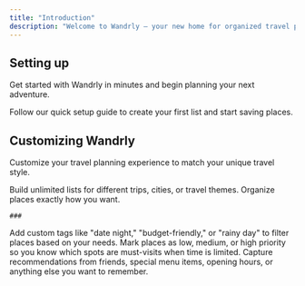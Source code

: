 ```yaml
---
title: "Introduction"
description: "Welcome to Wandrly — your new home for organized travel planning. Whether you're planning a weekend getaway or a multi-city adventure, Wandrly helps you discover, save, and share all the places that matter to you."
---
```


## Setting up

Get started with Wandrly in minutes and begin planning your next adventure.

<Card title="Start here" icon="rocket" horizontal href="/quickstart">
  Follow our quick setup guide to create your first list and start saving places.
</Card>

## Customizing Wandrly

Customize your travel planning experience to match your unique travel style.

<Columns cols={2}>
  <Card title="How to create your first list" icon="pen-to-square" href="/guides/your-first-list">
    Build unlimited lists for different trips, cities, or travel themes. Organize places exactly how you want.

    ### 
  </Card>
  <Card title="How to share lists & plan with others" icon="palette" href="/guides/sharing-lists">
    Add custom tags like "date night," "budget-friendly," or "rainy day" to filter places based on your needs.
  </Card>
  <Card title="How to Customize Details for Your Saved Places" icon="map" href="/guides/place-details">
    Mark places as low, medium, or high priority so you know which spots are must-visits when time is limited.
  </Card>
  <Card title="How Do Filters Work in Wandrly?" icon="terminal" href="/guides/filters">
    Capture recommendations from friends, special menu items, opening hours, or anything else you want to remember.
  </Card>
</Columns>